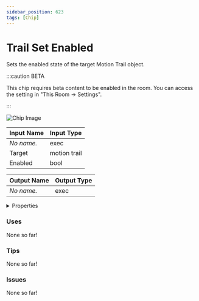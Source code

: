 ```yaml
---
sidebar_position: 623
tags: [Chip]
---
```


# Trail Set Enabled

Sets the enabled state of the target Motion Trail object.

:::caution BETA

This chip requires beta content to be enabled in the room. You can access the setting in "This Room -> Settings".

:::

![Chip Image](/svg/0bf0dcf8-0731-40d4-883d-288862c98aed.svg)

| Input Name | Input Type |
|-----------|-----------|
| *No name.* | exec |
| Target | motion trail |
| Enabled | bool |

| Output Name | Output Type |
|-----------|-----------|
| *No name.* | exec |


<details>
  <summary>Properties</summary>
  <div>
    <div>
    <table>
      <thead>
        <tr>
          <th>Is beta required?</th>
          <th>✅</th>
        </tr>
        <tr>
          <th>Is this chip a trolling risk?</th>
          <th>❌</th>
        </tr>
        <tr>
          <th>Chip UUPD</th>
          <th>._uuid</th>
        </tr>
      </thead>
    </table>
    </div>
  </div>
</details>

### Uses

None so far!

### Tips

None so far!

### Issues

None so far!
